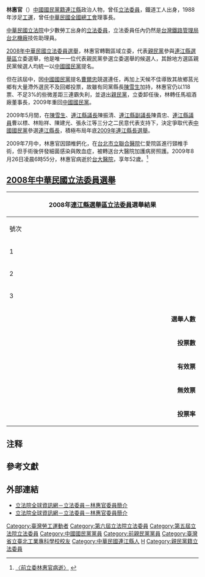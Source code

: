 {{Infobox_officeholder
| name = 林惠官
| image name =
| office       = {{ROC}}第5－6屆[[立法委員|立法委員]]
| term_start   = 2002年2月1日
| term_end     = 2008年1月31日
| constituency =[[全國不分區及僑居國外國民選區|全國不分區]]
| width = 
| period = 
| Sex = 男 
| Native place = [[福建省_(中華民國)|福建省]][[連江縣_(中華民國)|連江縣]][[莒光鄉|莒光鄉]]
| date of birth =1957年10月17日
| date of death = {{death date and age|2009|8|26|1957|10|17}}<br>{{TWN}}[[臺北市|臺北市]]
| party = {{KMT}}<br><small>（－2001年10月8日）</small><br>{{PFP}}<br><small>（2001年10月8日－2009年）</small><br>{{KMT}}<br><small>（2009年－ ）</small><ref>[http://www.libertytimes.com.tw/2009/new/feb/15/today-p2.htm 縣市長首波提名 藍明起跑] 2009年2月15日</ref>
| place of birth = {{ROC}}[[福建省_(中華民國)|福建省]][[連江縣_(中華民國)|連江縣]]{{NoteTag|今[[莒光鄉|莒光鄉]]，當時分屬[[西犬鄉|西犬鄉]]、[[東犬鄉|東犬鄉]]，不確定為何者。}}
| educate = 
*[[臺北工專|臺北工專]]工程系畢業
| past = 
*[[中華民國全國總工會|中華民國全國總工會]]（第一屆）常務理事
*[[臺灣鐵路工會|臺灣鐵路工會]]（第六屆）理事長
*[[臺灣鐵路工會|臺灣鐵路工會]]（第七屆）理事長
*中華民國鐵路工會全國聯合會理事長<br /><span style="color: blue;">（1987年－2009年）</span>
*中華民國全國總工會（第二屆）常務理事<br /><span style="color: blue;">（1989年－2009年）</span>
*臺灣鐵路員工聯誼會會長
*中華民國鐵路工會全國聯合會理事長<br /><span style="color: blue;">(1997年－2009年)</span>
*[[行政院勞工委員會|行政院勞工委員會]]委員<br /><span style="color: blue;">（2000年－2009年）</span>
*中華民國勞資關係協進會常務理事<br /><span style="color: blue;">（2000年）</span>
*中華民國工業總會第五屆理事會榮譽顧問<br><span style="color: blue;">（2000年－2009年）</span>
*[[中華民國全國總工會|中華民國全國總工會]]理事長<br /><span style="color: blue;">(2000年－2009年)</span>
*國際自由工聯世界執行委員會委員<br /><span style="color: blue;">(2000年－2009年)</span>
*國際自由工聯亞太區執行及指導委員會委員<br /><span style="color: blue;">(2000年－2009年)</span>
*[[立法院|立法院]]（第五屆）委員<br /><span style="color: blue;">（2002年－2005年）</span>
*[[立法院|立法院]]（第六屆）委員<br /><span style="color: blue;">（2005年－2008年）</span>
*國家經濟發展諮詢委員諮詢委員
*馬祖酒廠董事長
}}

'''林惠官'''（{{bd|1957年|10月17日|2009年|8月26日|catIdx=Lin林惠官}}）[[中國國民黨籍|中國國民黨籍]][[連江縣_(中華民國)|連江縣]]政治人物，曾任[[立法委員|立法委員]]，鐵道工人出身，1988年涉足[[工運|工運]]，曾任[[中華民國全國總工會|中華民國全國總工會]]理事長。

[[中華民國立法院|中華民國立法院]]中少數勞工出身的[[立法委員|立法委員]]，立法委員任內仍然是[[台灣鐵路管理局|台灣鐵路管理局]][[台北機廠|台北機廠]]技佐助理員。

[[2008年中華民國立法委員選舉|2008年中華民國立法委員選舉]]，林惠官轉戰區域立委，代表[[親民黨|親民黨]]參與[[連江縣選舉區|連江縣選舉區]]立委選舉，他是唯一一位代表親民黨參選立委選舉的候選人，其餘地方選區親民黨候選人均統一以[[中國國民黨|中國國民黨]]提名。

但在該屆中，因[[中國國民黨|中國國民黨]]提名[[曹爾忠|曹爾忠]]競選連任，再加上天候不佳導致其故鄉莒光鄉有大量滯外選民不及回鄉投票，故雖有同黨縣長[[陳雪生|陳雪生]]加持，林惠官仍以118票、不足3%的些微差距三連霸失利，並退出[[親民黨|親民黨]]，立委卸任後，林轉任馬祖酒廠董事長，2009年重回[[中國國民黨|中國國民黨]]。

2009年5月間，在[[陳雪生|陳雪生]]、[[連江縣議會|連江縣議長]]陳振清、[[連江縣議會|連江縣副議長]]陳貴忠、[[連江縣議員|連江縣議員]]曹以標、林貽祥、陳建光、張永江等三分之二民意代表支持下，決定爭取代表[[中國國民黨|中國國民黨]]參選[[連江縣長|連江縣長]]，積極布局年底[[2009年中華民國地方公職人員選舉|2009年連江縣長選舉]]。

2009年7月中，林惠官因頸椎鈣化，在[[台北市立聯合醫院|台北市立聯合醫院]]仁愛院區進行頸椎手術，但手術後併發細菌感染與敗血症，被轉送台大醫院加護病房照護。2009年8月26日凌晨6時55分，林惠官病逝於[[台大醫院|台大醫院]]，享年52歲。<ref>[http://www.cna.com.tw/ReadNews/FirstNews_Read.aspx?magNo=4&magNum=8795&pageNo=1 〈前立委林惠官病逝〉] {{webarchive|url=https://web.archive.org/web/20160304134020/http://www.cna.com.tw/ReadNews/FirstNews_Read.aspx?magNo=4&magNum=8795&pageNo=1 |date=2016-03-04 }}</ref>

==[[2008年中華民國立法委員選舉|2008年中華民國立法委員選舉]]==
{|class="wikitable collapsible" style="text-align:center"
|-
! colspan="7" width=620px|2008年[[連江縣選舉區|連江縣選舉區]][[立法委員|立法委員]]選舉結果
|-
!width=35|號次
!width=55| 候選人
!width=120| 政黨
!width=75| 得票數
!width=75| 得票率
!width=49| 當選標記
|-
|1||[[曹成俤|曹成俤]]||{{dpp}}||style="border-left:4px solid #1B9431;" align="right"|142
|align="right"|3.24%
|align="center"|
|-
|2||''林惠官''||{{Pfp}}||style="border-left:4px solid #FF6310;" align="right"|2,064
|align="right"|47.04%
|align="center"|
|-
|3||'''[[曹爾忠|曹爾忠]]'''||{{kmt}}||style="border-left:4px solid #000099;" align="right"|2,182
|align="right"|49.72%
|align="center"|[[File:Vote1.svg|20px]]
|- bgcolor=EEEEEE 
| colspan="3" align="right" | '''選舉人數''' || colspan="3" align="left" |　7,665
|- bgcolor=EEEEEE 
| colspan="3" align="right" | '''投票數''' || colspan="3" align="left" |　4,461
|- bgcolor=EEEEEE 
| colspan="3" align="right" | '''有效票''' || colspan="3" align="left" |　4,388
|- bgcolor=EEEEEE 
| colspan="3" align="right" | '''無效票''' || colspan="3" align="left" |　73
|- bgcolor=EEEEEE 
| colspan="3" align="right" | '''投票率''' || colspan="3" align="left" |　58.20%
|}

== 注释 ==
{{NoteFoot}}

== 參考文獻 ==
{{Reflist}}

==外部連結==
*[http://www.ly.gov.tw/03_leg/0301_main/legIntro.action?lgno=00061&stage=5 立法院全球資訊網－立法委員－林惠官委員簡介] {{Wayback|url=http://www.ly.gov.tw/03_leg/0301_main/legIntro.action?lgno=00061&stage=5 |date=20170114100700 }}
*[http://www.ly.gov.tw/03_leg/0301_main/legIntro.action?lgno=00073&stage=6 立法院全球資訊網－立法委員－林惠官委員簡介] {{Wayback|url=http://www.ly.gov.tw/03_leg/0301_main/legIntro.action?lgno=00073&stage=6 |date=20170114100704 }}

{{中華民國第六屆立法委員}}
{{中華民國第五屆立法委員}}
{{臺灣社會運動|勞工運動}}
{{DEFAULTSORT:Lin林}}
[[Category:臺灣勞工運動者|Category:臺灣勞工運動者]]
[[Category:第六屆立法院立法委員|Category:第六屆立法院立法委員]]
[[Category:第五屆立法院立法委員|Category:第五屆立法院立法委員]]
[[Category:中國國民黨黨員|Category:中國國民黨黨員]]
[[Category:前親民黨黨員|Category:前親民黨黨員]]
[[Category:臺灣省立臺北工業專科學校校友|Category:臺灣省立臺北工業專科學校校友]]
[[Category:中華民國連江縣人|Category:中華民國連江縣人]]
[[Category:林姓|H]]
[[Category:親民黨籍立法委員|Category:親民黨籍立法委員]]